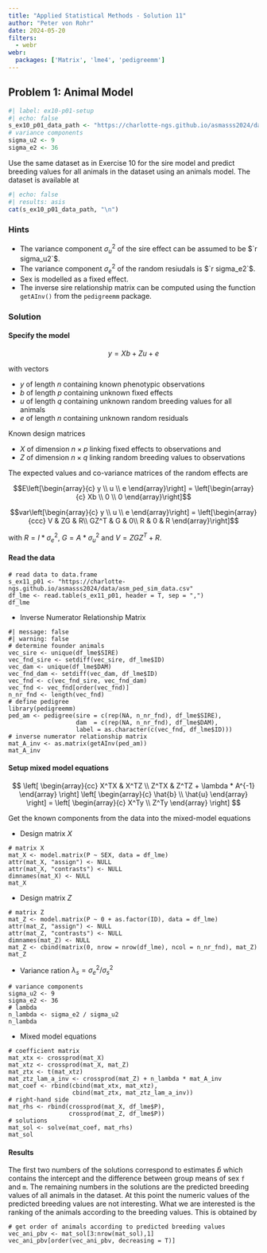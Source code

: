 ```yaml
---
title: "Applied Statistical Methods - Solution 11"
author: "Peter von Rohr"
date: 2024-05-20
filters: 
  - webr
webr:
  packages: ['Matrix', 'lme4', 'pedigreemm']
---
```



## Problem 1: Animal Model


```r
#| label: ex10-p01-setup
#| echo: false
s_ex10_p01_data_path <- "https://charlotte-ngs.github.io/asmasss2024/data/asm_ped_sim_data.csv"
# variance components
sigma_u2 <- 9
sigma_e2 <- 36
```

Use the same dataset as in Exercise 10 for the sire model and predict breeding values for all animals in the dataset using an animals model. The dataset is available at 

```r
#| echo: false
#| results: asis
cat(s_ex10_p01_data_path, "\n")
```


### Hints

* The variance component $\sigma_u^2$ of the sire effect can be assumed to be  $`r sigma_u2`$.
* The variance component $\sigma_e^2$ of the random resiudals is $`r sigma_e2`$.
* Sex is modelled as a fixed effect.
* The inverse sire relationship matrix can be computed using the function `getAInv()` from the `pedigreemm` package.


### Solution

#### Specify the model

$$y = Xb + Zu + e$$

with vectors 

* $y$ of length $n$ containing known phenotypic observations
* $b$ of length $p$ containing unknown fixed effects
* $u$ of length $q$ containing unknown random breeding values for all animals
* $e$ of length $n$ containing unknown random residuals

Known design matrices 

* $X$ of dimension $n\times p$ linking fixed effects to observations and 
* $Z$ of dimension $n\times q$ linking random breeding values to observations

The expected values and co-variance matrices of the random effects are 

$$E\left[\begin{array}{c} y \\ u \\ e \end{array}\right] =  \left[\begin{array}{c} Xb \\ 0 \\ 0 \end{array}\right]$$

$$var\left[\begin{array}{c} y \\ u \\ e \end{array}\right] = \left[\begin{array}{ccc} V  &  ZG  &  R\\  GZ^T  &  G  &  0\\  R  &  0  & R \end{array}\right]$$

with $R = I * \sigma_e^2$, $G = A * \sigma_u^2$ and $V = ZGZ^T + R$. 


#### Read the data

```webr-r
# read data to data.frame
s_ex11_p01 <- "https://charlotte-ngs.github.io/asmasss2024/data/asm_ped_sim_data.csv"
df_lme <- read.table(s_ex11_p01, header = T, sep = ",")
df_lme
```

* Inverse Numerator Relationship Matrix

```webr-r
#| message: false
#| warning: false
# determine founder animals
vec_sire <- unique(df_lme$SIRE)
vec_fnd_sire <- setdiff(vec_sire, df_lme$ID)
vec_dam <- unique(df_lme$DAM)
vec_fnd_dam <- setdiff(vec_dam, df_lme$ID)
vec_fnd <- c(vec_fnd_sire, vec_fnd_dam)
vec_fnd <- vec_fnd[order(vec_fnd)]
n_nr_fnd <- length(vec_fnd)
# define pedigree
library(pedigreemm)
ped_am <- pedigree(sire = c(rep(NA, n_nr_fnd), df_lme$SIRE),
                   dam  = c(rep(NA, n_nr_fnd), df_lme$DAM),
                   label = as.character(c(vec_fnd, df_lme$ID)))
# inverse numerator relationship matrix
mat_A_inv <- as.matrix(getAInv(ped_am))
mat_A_inv
```


#### Setup mixed model equations

$$
\left[ 
\begin{array}{cc}
X^TX  &  X^TZ \\
Z^TX  &  Z^TZ + \lambda * A^{-1}
\end{array}
\right]
\left[ 
\begin{array}{c}
\hat{b} \\
\hat{u}
\end{array}
\right]
= 
\left[ 
\begin{array}{c}
X^Ty \\
Z^Ty
\end{array}
\right]
$$


Get the known components from the data into the mixed-model equations

* Design matrix $X$

```webr-r
# matrix X
mat_X <- model.matrix(P ~ SEX, data = df_lme)
attr(mat_X, "assign") <- NULL
attr(mat_X, "contrasts") <- NULL
dimnames(mat_X) <- NULL
mat_X
```

* Design matrix $Z$

```webr-r
# matrix Z
mat_Z <- model.matrix(P ~ 0 + as.factor(ID), data = df_lme)
attr(mat_Z, "assign") <- NULL
attr(mat_Z, "contrasts") <- NULL
dimnames(mat_Z) <- NULL
mat_Z <- cbind(matrix(0, nrow = nrow(df_lme), ncol = n_nr_fnd), mat_Z)
mat_Z
```

* Variance ration $\lambda_s = \sigma_e^2/\sigma_s^2$

```webr-r
# variance components
sigma_u2 <- 9
sigma_e2 <- 36
# lambda
n_lambda <- sigma_e2 / sigma_u2
n_lambda
```

* Mixed model equations

```webr-r
# coefficient matrix
mat_xtx <- crossprod(mat_X)
mat_xtz <- crossprod(mat_X, mat_Z)
mat_ztx <- t(mat_xtz)
mat_ztz_lam_a_inv <- crossprod(mat_Z) + n_lambda * mat_A_inv
mat_coef <- rbind(cbind(mat_xtx, mat_xtz), 
                  cbind(mat_ztx, mat_ztz_lam_a_inv))
# right-hand side
mat_rhs <- rbind(crossprod(mat_X, df_lme$P), 
                 crossprod(mat_Z, df_lme$P))
# solutions
mat_sol <- solve(mat_coef, mat_rhs)
mat_sol
```


#### Results
The first two numbers of the solutions correspond to estimates $\widehat{b}$ which contains the intercept and the difference between group means of sex `f` and `m`. The remaining numbers in the solutions are the predicted breeding values of all animals in the dataset. At this point the numeric values of the predicted breeding values are not interesting. What we are interested is the ranking of the animals according to the breeding values. This is obtained by

```webr-r
# get order of animals according to predicted breeding values
vec_ani_pbv <- mat_sol[3:nrow(mat_sol),1]
vec_ani_pbv[order(vec_ani_pbv, decreasing = T)]
```



